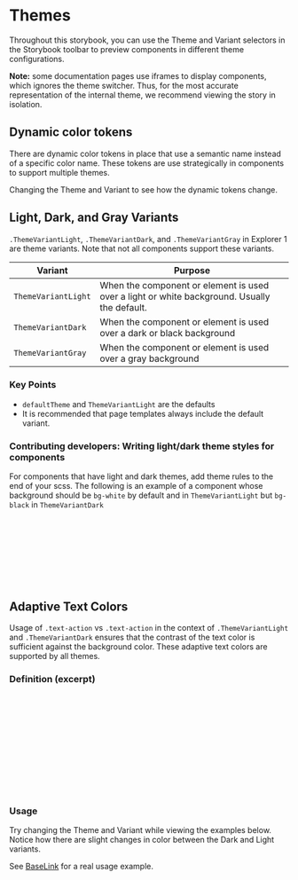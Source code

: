 
<Meta of={Stories} />

# Themes

Throughout this storybook, you can use the Theme and Variant selectors in the Storybook toolbar to preview components in different theme configurations.

**Note:** some documentation pages use iframes to display components, which ignores the theme switcher. Thus, for the most accurate representation of the internal theme, we recommend viewing the story in isolation.

## Dynamic color tokens

There are dynamic color tokens in place that use a semantic name instead of a specific color name. These tokens are use strategically in components to support multiple themes.

Changing the Theme and Variant to see how the dynamic tokens change.

<Canvas of={Stories.DynamicTokenStory} />

## Light, Dark, and Gray Variants

`.ThemeVariantLight`, `.ThemeVariantDark`, and `.ThemeVariantGray` in Explorer 1 are theme variants. Note that not all components support these variants.

| Variant             | Purpose                                                                                      |
| ------------------- | -------------------------------------------------------------------------------------------- |
| `ThemeVariantLight` | When the component or element is used over a light or white background. Usually the default. |
| `ThemeVariantDark`  | When the component or element is used over a dark or black background                        |
| `ThemeVariantGray`  | When the component or element is used over a gray background                                 |

### Key Points

- `defaultTheme` and `ThemeVariantLight` are the defaults
- It is recommended that page templates always include the default variant.

### Contributing developers: Writing light/dark theme styles for components

For components that have light and dark themes, add theme rules to the end of your scss. The following is an example of a component whose background should be `bg-white` by default and in `ThemeVariantLight` but `bg-black` in `ThemeVariantDark`

```css
.MyComponent {
  // set the default background color
  @apply bg-white;
  // set the ThemeVariantDark background color
  .ThemeVariantDark & {
    @apply bg-black;
  }
}
```

## Adaptive Text Colors

Usage of `.text-action` vs `.text-action` in the context of `.ThemeVariantLight` and `.ThemeVariantDark` ensures that the contrast of the text color is sufficient against the background color. These adaptive text colors are supported by all themes.

### Definition (excerpt)

```css
.text-action {
  @apply text-action;
  .ThemeVariantDark & {
    @apply text-action-light;
  }
}
.text-action-hover {
  @apply text-action-dark;
  .ThemeVariantDark & {
    @apply text-action;
  }
}
```

### Usage

Try changing the Theme and Variant while viewing the examples below. Notice how there are slight changes in color between the Dark and Light variants.

<Canvas of={Stories.AdaptiveText} />

See [BaseLink](?path=/docs/components-base-baselink--docs) for a real usage example.
